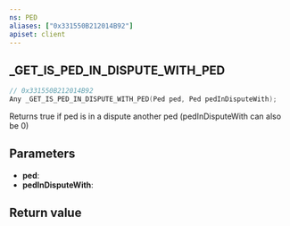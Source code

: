 ```yaml
---
ns: PED
aliases: ["0x331550B212014B92"]
apiset: client
---
```

## _GET_IS_PED_IN_DISPUTE_WITH_PED

```c
// 0x331550B212014B92
Any _GET_IS_PED_IN_DISPUTE_WITH_PED(Ped ped, Ped pedInDisputeWith);
```

Returns true if ped is in a dispute another ped (pedInDisputeWith can also be 0)

## Parameters
* **ped**:
* **pedInDisputeWith**:

## Return value
